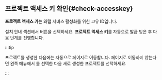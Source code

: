 ## 프로젝트 액세스 키 확인{#check-accesskey}

**프로젝트 액세스 키**는 와탭 서비스 활성화를 위한 고유 ID입니다.  

설치 안내 섹션에서 <Cmdname sid="issue_project_access_key" className="uitext" /> 버튼을 선택하세요. **프로젝트 액세스 키**를 자동으로 발급 받은 후 다음 단계를 진행합니다.

:::tip

프로젝트를 생성한 다음에는 자동으로 <Cmdname sid="agent_installation" className="uitext" /> 페이지로 이동합니다. <Cmdname sid="agent_installation" className="uitext" /> 페이지로 이동하지 않는다면 왼쪽 메뉴에서 <Cmdname sid="all_projects" className="uitext" />를 선택한 다음 새로 생성한 프로젝트를 선택하세요.

:::